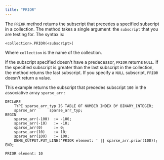 ```yaml
---
title: "PRIOR"
---
```


<div id="prior" class="registered_link"></div>

The `PRIOR` method returns the subscript that precedes a specified subscript in a collection. The method takes a single argument: the `subscript` that you are testing for. The syntax is:

```text
<collection>.PRIOR(<subscript>)
```

Where `collection` is the name of the collection.

If the subscript specified doesn't have a predecessor, `PRIOR` returns `NULL`. If the specified subscript is greater than the last subscript in the collection, the method returns the last subscript. If you specify a `NULL` subscript, `PRIOR` doesn't return a value.

This example returns the subscript that precedes subscript `100` in the associative array `sparse_arr:`

```text
DECLARE
    TYPE sparse_arr_typ IS TABLE OF NUMBER INDEX BY BINARY_INTEGER;
    sparse_arr      sparse_arr_typ;
BEGIN
    sparse_arr(-100)  := -100;
    sparse_arr(-10)   := -10;
    sparse_arr(0)     := 0;
    sparse_arr(10)    := 10;
    sparse_arr(100)   := 100;
    DBMS_OUTPUT.PUT_LINE('PRIOR element: ' || sparse_arr.prior(100));
END;

PRIOR element: 10
```
